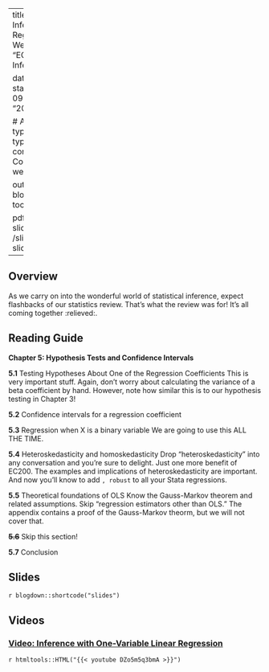 

---
title: Week 5 - Inference with One Regressor
sitetitle: Week 5
summary: "EC200 - Week 5 Inference (CH5)"

date: "2020-09-16"
start_date: "2020-09-28"
end_date: "2020-10-02"

  
  # Academic page type (do not modify).
type: docs
menu:
  content:
    parent: Course content
    weight: 5
    
output:
  blogdown::html_page:
    toc: true

pdf: /slides/ch5-slides.pdf
thumb: /slides/ch5-slides.png



---

## Overview

As we carry on into the wonderful world of statistical inference, expect flashbacks of our statistics review. That's what the review was for! It's all coming together  :relieved:.

## Reading Guide

**Chapter 5: Hypothesis Tests and Confidence Intervals**

**5.1**	Testing Hypotheses About One of the Regression Coefficients
This is very important stuff. Again, don’t worry about calculating the variance of a beta coefficient by hand. However, note how similar this is to our hypothesis testing in Chapter 3!

**5.2**	Confidence intervals for a regression coefficient

**5.3**	Regression when X is a binary variable 
	We are going to use this ALL THE TIME. 

**5.4**	Heteroskedasticity and homoskedasticity 
Drop "heteroskedasticity" into any conversation and you're sure to delight. Just one more benefit of EC200. 
The examples and implications of heteroskedasticity are important. And now you'll know to add `, robust` to all your Stata regressions.
 

**5.5**	Theoretical foundations of OLS
	Know the Gauss-Markov theorem and related assumptions. Skip "regression estimators other than OLS." The appendix contains a proof of the Gauss-Markov theorm, but we will not cover that.

~~**5.6**~~ Skip this section!

**5.7**	Conclusion

## Slides

`r blogdown::shortcode("slides")`

## Videos
### [Video: Inference with One-Variable Linear Regression](https://youtu.be/DZo5m5q3bmA)
`r htmltools::HTML("{{< youtube DZo5m5q3bmA >}}")`


